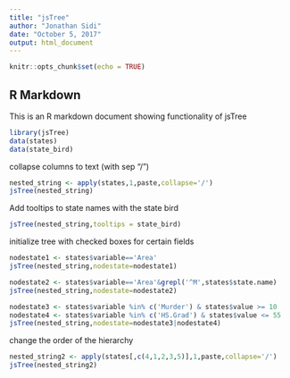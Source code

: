 ```yaml
---
title: "jsTree"
author: "Jonathan Sidi"
date: "October 5, 2017"
output: html_document
---
```


```r
knitr::opts_chunk$set(echo = TRUE)
```

## R Markdown

This is an R markdown document showing functionality of jsTree

```r
library(jsTree)
data(states)
data(state_bird)
```

collapse columns to text (with sep "/")

```r
nested_string <- apply(states,1,paste,collapse='/')
jsTree(nested_string)
```

Add tooltips to state names with the state bird
```r
jsTree(nested_string,tooltips = state_bird)
```

initialize tree with checked boxes for certain fields
```r
nodestate1 <- states$variable=='Area'
jsTree(nested_string,nodestate=nodestate1)
```

```r
nodestate2 <- states$variable=='Area'&grepl('^M',states$state.name)
jsTree(nested_string,nodestate=nodestate2)
```

```r
nodestate3 <- states$variable %in% c('Murder') & states$value >= 10
nodestate4 <- states$variable %in% c('HS.Grad') & states$value <= 55
jsTree(nested_string,nodestate=nodestate3|nodestate4)
```

change the order of the hierarchy
```r
nested_string2 <- apply(states[,c(4,1,2,3,5)],1,paste,collapse='/')
jsTree(nested_string2)
```